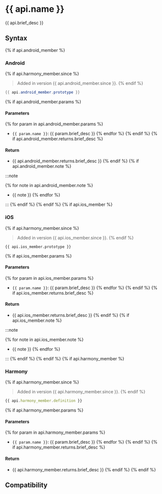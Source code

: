 # {{ api.name }}

{{ api.brief_desc }}

## Syntax
{% if api.android_member %}

### Android
{% if api.harmony_member.since %}
> Added in version {{ api.android_member.since }}.
{% endif %}

```java
{{ api.android_member.prototype }}
```
{% if api.android_member.params %}

#### Parameters

{%  for param in api.android_member.params %}
- `{{ param.name }}`: {{ param.brief_desc }}
{% endfor %}
{% endif %}
{% if api.android_member.returns.brief_desc %}

#### Return

- {{ api.android_member.returns.brief_desc }}
{% endif %}
{% if api.android_member.note %}

:::note

{% for note in api.android_member.note %}
- {{ note }}
{% endfor %}

:::
{% endif %}
{% endif %}
{% if api.ios_member %}

### iOS
{% if api.harmony_member.since %}
> Added in version {{ api.ios_member.since }}.
{% endif %}

```objc
{{ api.ios_member.prototype }}
```
{% if api.ios_member.params %}

#### Parameters

{%  for param in api.ios_member.params %}
- `{{ param.name }}`: {{ param.brief_desc }}
{% endfor %}
{% endif %}
{% if api.ios_member.returns.brief_desc %}

#### Return
- {{ api.ios_member.returns.brief_desc }}
{% endif %}
{% if api.ios_member.note %}

:::note

{% for note in api.ios_member.note %}
- {{ note }}
{% endfor %}

:::
{% endif %}
{% endif %}
{% if api.harmony_member %}

### Harmony
{% if api.harmony_member.since %}
> Added in version {{ api.harmony_member.since }}.
{% endif %}

```typescript
{{ api.harmony_member.definition }}
```
{% if api.harmony_member.params %}

#### Parameters

{%  for param in api.harmony_member.params %}
- `{{ param.name }}`: {{ param.brief_desc }}
{% endfor %}
{% endif %}
{% if api.harmony_member.returns.brief_desc %}

#### Return
- {{ api.harmony_member.returns.brief_desc }}
{% endif %}
{% endif %}

## Compatibility


<LegacyCompatTable metadata="lynx-native-api/{{ api.parent_name }}/{{ api.kebab_name }}" />